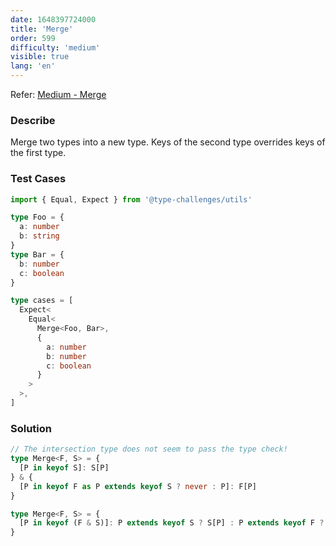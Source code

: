 ```yaml
---
date: 1648397724000
title: 'Merge'
order: 599
difficulty: 'medium'
visible: true
lang: 'en'
---
```


Refer: [Medium - Merge](https://github.com/type-challenges/type-challenges/blob/main/questions/00599-medium-merge/README.md)

### Describe

Merge two types into a new type. Keys of the second type overrides keys of the first type.

### Test Cases

```typescript
import { Equal, Expect } from '@type-challenges/utils'

type Foo = {
  a: number
  b: string
}
type Bar = {
  b: number
  c: boolean
}

type cases = [
  Expect<
    Equal<
      Merge<Foo, Bar>,
      {
        a: number
        b: number
        c: boolean
      }
    >
  >,
]
```

### Solution

```typescript
// The intersection type does not seem to pass the type check!
type Merge<F, S> = {
  [P in keyof S]: S[P]
} & {
  [P in keyof F as P extends keyof S ? never : P]: F[P]
}

type Merge<F, S> = {
  [P in keyof (F & S)]: P extends keyof S ? S[P] : P extends keyof F ? F[P] : never
}
```
